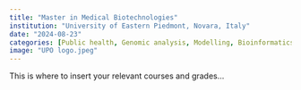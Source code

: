 ```yaml
---
title: "Master in Medical Biotechnologies"
institution: "University of Eastern Piedmont, Novara, Italy"
date: "2024-08-23"
categories: [Public health, Genomic analysis, Modelling, Bioinformatics]
image: "UPO logo.jpeg"
---
```


This is where to insert your relevant courses and grades...
